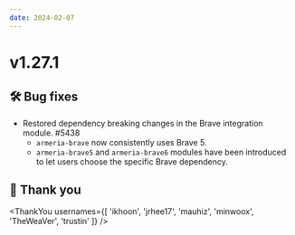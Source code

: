 ```yaml
---
date: 2024-02-07
---
```


# v1.27.1

## 🛠️ Bug fixes

- Restored dependency breaking changes in the Brave integration module. #5438
  - `armeria-brave` now consistently uses Brave 5.
  - `armeria-brave5` and `armeria-brave6` modules have been introduced to let users choose the specific Brave 
    dependency.

## 🙇 Thank you

<ThankYou usernames={[
  'ikhoon',
  'jrhee17',
  'mauhiz',
  'minwoox',
  'TheWeaVer',
  'trustin'
]} />
